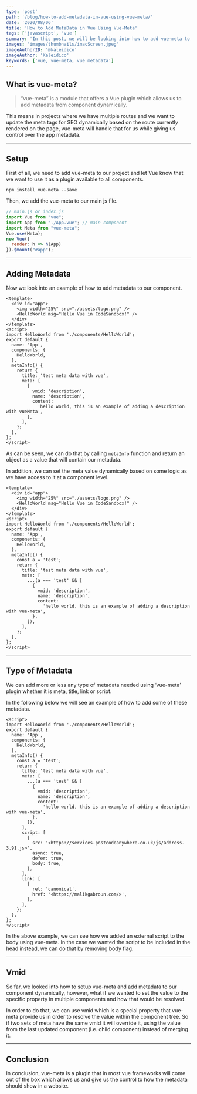 ```yaml
---
type: 'post'
path: '/blog/how-to-add-metadata-in-vue-using-vue-meta/'
date: '2020/08/06'
title: 'How to Add MetaData in Vue Using Vue-Meta'
tags: ['javascript', 'vue']
summary: 'In this post, we will be looking into how to add vue-meta to our project and use it to handle metadata inside the component'
images: 'images/thumbnails/imacScreen.jpeg'
imageAuthorID: '@kaleidico'
imageAuthor: 'Kaleidico'
keywords: ['vue, vue-meta, vue metadata']
---
```


## What is vue-meta?

> “vue-meta” is a module that offers a Vue plugin which allows us to add metadata from component dynamically.

This means in projects where we have multiple routes and we want to update the meta tags for SEO dynamically based on the route currently rendered on the page, vue-meta will handle that for us while giving us control over the app metadata.

---

## Setup

First of all, we need to add vue-meta to our project and let Vue know that we want to use it as a plugin available to all components.

```text
npm install vue-meta --save
```

Then, we add the vue-meta to our main js file.

```js
// main.js or index.js
import Vue from "vue";
import App from "./App.vue"; // main component
import Meta from "vue-meta";
Vue.use(Meta);
new Vue({
  render: h => h(App)
}).$mount("#app");
```

---

## Adding Metadata

Now we look into an example of how to add metadata to our component.

```vue
<template>
  <div id="app">
    <img width="25%" src="./assets/logo.png" />
    <HelloWorld msg="Hello Vue in CodeSandbox!" />
  </div>
</template>
<script>
import HelloWorld from './components/HelloWorld';
export default {
  name: 'App',
  components: {
    HelloWorld,
  },
  metaInfo() {
    return {
      title: 'test meta data with vue',
      meta: [
        {
          vmid: 'description',
          name: 'description',
          content:
            'hello world, this is an example of adding a description with vueMeta',
        },
      ],
    };
  },
};
</script>
```

As can be seen, we can do that by calling `metaInfo` function and return an object as a value that will contain our metadata.

In addition, we can set the meta value dynamically based on some logic as we have access to it at a component level.

```vue
<template>
  <div id="app">
    <img width="25%" src="./assets/logo.png" />
    <HelloWorld msg="Hello Vue in CodeSandbox!" />
  </div>
</template>
<script>
import HelloWorld from './components/HelloWorld';
export default {
  name: 'App',
  components: {
    HelloWorld,
  },
  metaInfo() {
    const a = 'test';
    return {
      title: 'test meta data with vue',
      meta: [
        ...(a === 'test' && [
          {
            vmid: 'description',
            name: 'description',
            content:
              'hello world, this is an example of adding a description with vue-meta',
          },
        ]),
      ],
    };
  },
};
</script>
```

---

## Type of Metadata

We can add more or less any type of metadata needed using ‘vue-meta’ plugin whether it is meta, title, link or script.

In the following below we will see an example of how to add some of these metadata.

```vue
<script>
import HelloWorld from './components/HelloWorld';
export default {
  name: 'App',
  components: {
    HelloWorld,
  },
  metaInfo() {
    const a = 'test';
    return {
      title: 'test meta data with vue',
      meta: [
        ...(a === 'test' && [
          {
            vmid: 'description',
            name: 'description',
            content:
              'hello world, this is an example of adding a description with vue-meta',
          },
        ]),
      ],
      script: [
        {
          src: '<https://services.postcodeanywhere.co.uk/js/address-3.91.js>',
          async: true,
          defer: true,
          body: true,
        },
      ],
      link: [
        {
          rel: 'canonical',
          href: '<https://malikgabroun.com/>',
        },
      ],
    };
  },
};
</script>
```

In the above example, we can see how we added an external script to the body using vue-meta. In the case we wanted the script to be included in the head instead, we can do that by removing body flag.

---

## Vmid

So far, we looked into how to setup vue-meta and add metadata to our component dynamically, however, what if we wanted to set the value to the specific property in multiple components and how that would be resolved.

In order to do that, we can use vmid which is a special property that vue-meta provide us in order to resolve the value within the component tree. So if two sets of meta have the same vmid it will override it, using the value from the last updated component (i.e. child component) instead of merging it.

---

## Conclusion

In conclusion, vue-meta is a plugin that in most vue frameworks will come out of the box which allows us and give us the control to how the metadata should show in a website.
